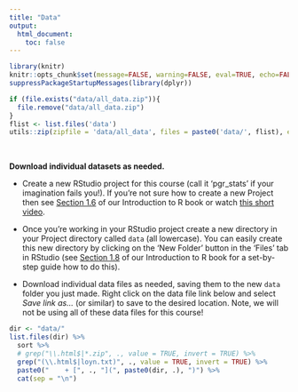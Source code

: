```yaml
---
title: "Data"
output: 
  html_document:
    toc: false
---
```


```r
library(knitr)
knitr::opts_chunk$set(message=FALSE, warning=FALSE, eval=TRUE, echo=FALSE)
suppressPackageStartupMessages(library(dplyr))
```

```r
if (file.exists("data/all_data.zip")){
  file.remove("data/all_data.zip")
}
flist <- list.files('data')
utils::zip(zipfile = 'data/all_data', files = paste0('data/', flist), extras = c("-x '*.DS_Store'", "-x '*.zip'"))
```


\  
<!--
**Option 1: Download all the data at once.** 

- Create a new RStudio project for this course (call it intro2r if your imagination fails you!). If you're not sure how to create a new Project then see [Section 1.6](https://intro2r.com/rsprojs.html) of our Introduction to R book or watch [this short video](https://alexd106.github.io/PGR-R/howto.html#rstudio_proj-vid).

- Once you're working in your RStudio project create a new directory in your Project directory called `data` (all lowercase). You can easily create this new directory by clicking on the 'New Folder' button in the 'Files' tab in RStudio (see [Section 1.8](https://intro2r.com/dir-struct.html) of our Introduction to R book for a set-by-step guide how to do this). 

- Download and extract **[this zip file <i class="fa fa-file-archive-o" aria-hidden="true"></i>](data/all_data.zip)** `r paste0("(", round(file.info("data/all_data.zip")$size/1e6, 2), " Mb)")` with all the data for the entire workshop. This may include additional datasets that we won't use. You will need to uncompress this zip file using your favourite software (most operating systems now have at least one built-in (un)compression tool). 

\  

**Option 2: Download individual datasets as needed.** 

- Create a new RStudio project for this course (call it intro2r if your imagination fails you!). If you're not sure how to create a new Project then see [Section 1.6](https://intro2r.com/rsprojs.html) of our Introduction to R book or watch [this short video](https://alexd106.github.io/PGR-R/howto.html#rstudio_proj-vid).

- Once you're working in your RStudio project create a new directory in your Project directory called `data` (all lowercase). You can easily create this new directory by clicking on the 'New Folder' button in the 'Files' tab in RStudio (see [Section 1.8](https://intro2r.com/dir-struct.html) of our Introduction to R book for a set-by-step guide how to do this).  

- Download individual data files as needed, saving them to the new `intro2r/data` folder you just made. Right click on the data file link below and select _Save link as..._ (or similar) to save to the desired location.
-->

**Download individual datasets as needed.** 

- Create a new RStudio project for this course (call it 'pgr_stats' if your imagination fails you!). If you're not sure how to create a new Project then see [Section 1.6](https://intro2r.com/rsprojs.html) of our Introduction to R book or watch [this short video](https://alexd106.github.io/QUADstatR/howto.html#rstudio_proj-vid).

- Once you're working in your RStudio project create a new directory in your Project directory called `data` (all lowercase). You can easily create this new directory by clicking on the 'New Folder' button in the 'Files' tab in RStudio (see [Section 1.8](https://intro2r.com/dir-struct.html) of our Introduction to R book for a set-by-step guide how to do this).  

- Download individual data files as needed, saving them to the new `data` folder you just made. Right click on the data file link below and select _Save link as..._ (or similar) to save to the desired location. Note, we will not be using all of these data files for this course!
  
  
```r
dir <- "data/"
list.files(dir) %>%
  sort %>% 
  # grep("\\.html$|*.zip", ., value = TRUE, invert = TRUE) %>% 
  grep("(\\.html$|loyn.txt)", ., value = TRUE, invert = TRUE) %>% 
  paste0("    + [", ., "](", paste0(dir, .), ")") %>% 
  cat(sep = "\n")
```


